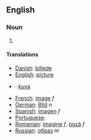==English==

===Noun===
#{{stub}}

====Translations====

*[[Danish]]: [[billede]]
*[[English]]: [[picture]]
*{{fi}}: [[kuva]]
*[[French]]: [[image]] ''f''
*[[German]]: [[Bild]] ''n''
*[[Spanish]]: [[imagen]] ''f''
*[[Portuguese]]:
*[[Romanian]]: [[imagine]] ''f'', [[poză]] ''f''
*[[Russian]]: [[образ]] ''m''
